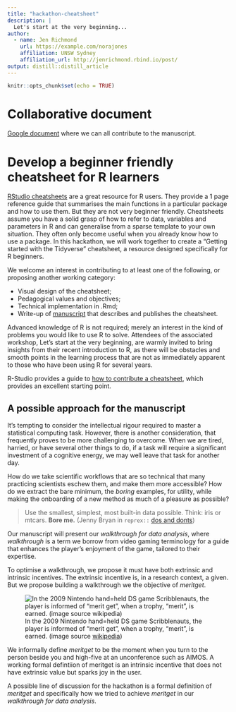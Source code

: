 ```yaml
---
title: "hackathon-cheatsheet"
description: |
  Let's start at the very beginning...
author:
  - name: Jen Richmond
    url: https://example.com/norajones
    affiliation: UNSW Sydney
    affiliation_url: http://jenrichmond.rbind.io/post/
output: distill::distill_article
---
```


```r
knitr::opts_chunk$set(echo = TRUE)
```


# Collaborative document

[Google document](https://docs.google.com/document/d/10cPvhgJT93lsRmel9A43qgdt30hxX6Xkq4e92MHqFT8/edit?usp=sharing) where we can all contribute to the manuscript.  

# Develop a beginner friendly cheatsheet for R learners


[RStudio cheatsheets](https://rstudio.com/resources/cheatsheets/) are a great resource for R users. They provide a 1 page reference guide that summarises the main functions in a particular package and how to use them. But they are not very beginner friendly. Cheatsheets assume you have a solid grasp of how to refer to data, variables and parameters in R and can generalise from a sparse template to your own situation. They often only become useful when you already know how to use a package. In this hackathon, we will work together to create a “Getting started with the Tidyverse” cheatsheet, a resource designed specifically for R beginners. 

We welcome an interest in contributing to at least one of the following, or proposing another working category: 

- Visual design of the cheatsheet; 
- Pedagogical values and objectives; 
- Technical implementation in .Rmd;
- Write-up of [manuscript](https://docs.google.com/document/d/10cPvhgJT93lsRmel9A43qgdt30hxX6Xkq4e92MHqFT8/edit?usp=sharing) that describes and publishes the cheatsheet.

Advanced knowledge of R is not required; merely an interest in the kind of problems you would like to use R to solve. Attendees of the associated workshop, Let’s start at the very beginning, are warmly invited to bring insights from their recent introduction to R, as there will be obstacles and smooth points in the learning process that are not as immediately apparent to those who have been using R for several years.  

R-Studio provides a guide to [how to contribute a cheatsheet](https://rstudio.com/resources/cheatsheets/how-to-contribute-a-cheatsheet/
), which provides an excellent starting point. 

## A possible approach for the manuscript

It’s tempting to consider the intellectual rigour required to master a statistical computing task. However, there is another consideration, that frequently proves to be more challenging to overcome. When we are tired, harried, or have several other things to do, if a task will require a significant investment of a cognitive energy, we may well leave that task for another day. 

How do we take scientific workflows that are so technical that many practicing scientists eschew them, and make them more accessible? How do we extract the bare minimum, the *boring* examples, for utility, while making the onboarding of a new method as much of a pleasure as possible?

> Use the smallest, simplest, most built-in data possible. Think: iris or mtcars. **Bore me.** (Jenny Bryan in `reprex::` [dos and donts](https://reprex.tidyverse.org/articles/reprex-dos-and-donts.html))

Our manuscript will present our *walkthrough for data analysis*, where *walkthrough* is a term we borrow from video gaming terminology for a guide that enhances the player’s enjoyment of the game, tailored to their expertise.   

To optimise a walkthrough, we propose it must have both extrinsic and intrinsic incentives. The extrinsic incentive is, in a research context, a given. But we propose building a walkthrough we the objective of *meritget*. 


![In the 2009 Nintendo hand=held DS game Scribblenauts, the player is informed of "merit get", when a trophy, "merit", is earned. (image source [wikipedia](https://upload.wikimedia.org/wikipedia/en/3/3a/Scribblenauts_cover.jpg?1572521817931))](https://upload.wikimedia.org/wikipedia/en/3/3a/Scribblenauts_cover.jpg?1572521817931)


We informally define *meritget* to be the moment when you turn to the person beside you and high-five at an unconference such as AIMOS. A working formal defintiion of meritget is an intrinsic incentive that does not have extrinsic value but sparks joy in the user.  

A possible line of discussion for the hackathon is a formal definition of *meritget* and specifically how we tried to achieve *meritget*  in our *walkthrough for data analysis*. 